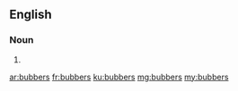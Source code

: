 ==English==

===Noun===
{{head|en|plural}}

# {{plural of|bubber|lang=en}}

[[ar:bubbers]]
[[fr:bubbers]]
[[ku:bubbers]]
[[mg:bubbers]]
[[my:bubbers]]